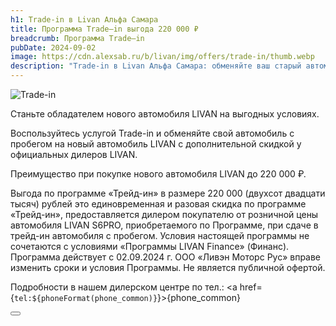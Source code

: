 ```yaml
---
h1: Trade-in в Livan Альфа Самара
title: Программа Trade–in выгода 220 000 ₽
breadcrumb: Программа Trade–in
pubDate: 2024-09-02
image: https://cdn.alexsab.ru/b/livan/img/offers/trade-in/thumb.webp
description: "Trade-in в Livan Альфа Самара: обменяйте ваш старый автомобиль на новый Ливэн на выгодных условиях"
---
```


<picture>
    <source media="(min-width: 1025px)" srcset="https://cdn.alexsab.ru/b/livan/img/offers/trade-in/image.webp" />
    <source media="(min-width: 320px)" srcset="https://cdn.alexsab.ru/b/livan/img/offers/trade-in/thumb.webp" />
    <img src="https://cdn.alexsab.ru/b/livan/img/offers/trade-in/image.webp" alt="Trade-in" />
</picture>
<br/>

Станьте обладателем нового автомобиля LIVAN на выгодных условиях.

Воспользуйтесь услугой Trade-in и обменяйте свой автомобиль с пробегом на новый автомобиль LIVAN с дополнительной скидкой у официальных дилеров LIVAN.

Преимущество при покупке нового автомобиля LIVAN до 220 000 ₽.

Выгода по программе «Трейд-ин» в размере 220 000 (двухсот двадцати тысяч) рублей это единовременная и разовая скидка по программе «Трейд-ин», предоставляется дилером покупателю от розничной цены автомобиля LIVAN S6PRO, приобретаемого по Программе, при сдаче в трейд-ин автомобиля с пробегом.  Условия настоящей программы не сочетаются с условиями «Программы LIVAN Finance» (Финанс). Программа действует с 02.09.2024 г. ООО «Ливэн Моторс Рус» вправе изменить сроки и условия Программы. Не является публичной офертой. 

Подробности в нашем дилерском центре по тел.: <a href={`tel:${phoneFormat(phone_common)}`}>{phone_common}</a>

<div class="flex justify-center mt-10 mb-5">
    <Button 
        classes="popup-link block !px-4 xl:!px-8 !py-2 xl:!py-3 !text-white !no-underline" 
        url="#common-modal" 
        title="Подробнее"
        dataTitle="Заказать обратный звонок"
        dataFormName="Программа Trade–in"
    />
</div>

